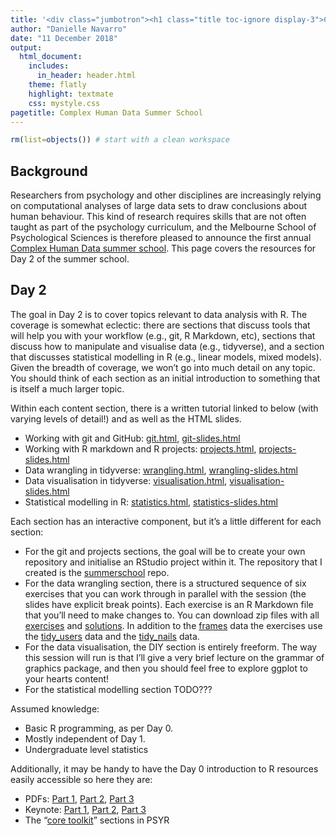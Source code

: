 ```yaml
---
title: '<div class="jumbotron"><h1 class="title toc-ignore display-3">CHDSS Day 2: Data Analysis in R</p></div>'
author: "Danielle Navarro"
date: "11 December 2018"
output:
  html_document:
    includes:
      in_header: header.html
    theme: flatly
    highlight: textmate
    css: mystyle.css
pagetitle: Complex Human Data Summer School
---
```


```r
rm(list=objects()) # start with a clean workspace
```


## Background

Researchers from psychology and other disciplines are increasingly relying on computational analyses of large data sets to draw conclusions about human behaviour. This kind of research
requires skills that are not often taught as part of the psychology curriculum, and the Melbourne School of Psychological Sciences is therefore pleased to announce the first annual [Complex Human Data summer school](http://chdsummerschool.com/). This page covers the resources for Day 2 of the summer school.

## Day 2

The goal in Day 2 is to cover topics relevant to data analysis with R. The coverage is somewhat eclectic: there are sections that discuss tools that will help you with your workflow (e.g., git, R Markdown, etc), sections that discuss how to manipulate and visualise data (e.g., tidyverse), and a section that discusses statistical modelling in R (e.g., linear models, mixed models). Given the breadth of coverage, we won't go into much detail on any topic. You should think of each section as an initial introduction to something that is itself a much larger topic.

Within each content section, there is a written tutorial linked to below (with varying levels of detail!) and as well as the HTML slides. 

- Working with git and GitHub: [git.html](git.html), [git-slides.html](git-slides.html)
- Working with R markdown and R projects: [projects.html](projects.html), [projects-slides.html](projects-slides.html)
- Data wrangling in tidyverse: [wrangling.html](wrangling.html), [wrangling-slides.html](wrangling-slides.html)
- Data visualisation in tidyverse: [visualisation.html](visualisation.html), [visualisation-slides.html](visualisation-slides.html)
- Statistical modelling in R: [statistics.html](statistics.html), [statistics-slides.html](statistics-slides.html)

Each section has an interactive component, but it's a little different for each section:

- For the git and projects sections, the goal will be to create your own repository and initialise an RStudio project within it. The repository that I created is the [summerschool](https://github.com/djnavarro/summerschool) repo.
- For the data wrangling section, there is a structured sequence of six exercises that you can work through in parallel with the session (the slides have explicit break points). Each exercise is an R Markdown file that you'll need to make changes to. You can download zip files with all [exercises](wrangling-exercises.zip) and [solutions](wrangling-solutions.zip). In addition to the [frames](/analysis/data/frames_ex2.csv) data the exercises use the [tidy_users](/analysis/data/tidy_users.csv) data and the [tidy_nails](/analysis/data/tidy_nails.csv) data. 
- For the data visualisation, the DIY section is entirely freeform. The way this session will run is that I'll give a very brief lecture on the grammar of graphics package, and then you should feel free to explore ggplot to your hearts content!
- For the statistical modelling section TODO???

Assumed knowledge:

- Basic R programming, as per Day 0.
- Mostly independent of Day 1.
- Undergraduate level statistics

Additionally, it may be handy to have the Day 0 introduction to R resources easily accessible so here they are:

- PDFs: [Part 1](introtoR1-handout.pdf), [Part 2](introtoR2-handout.pdf), [Part 3](introtoR3-handout.pdf)
- Keynote: [Part 1](introtoR1-handout.key), [Part 2](introtoR2-handout.kwy), [Part 3](introtoR3-handout.key)
- The "[core toolkit](http://compcogscisydney.org/psyr/#core-toolkit)" sections in PSYR

<!--
R packages used: `tidyverse`, `skimr`, `here`, `lme4`, `lsr`
-->

